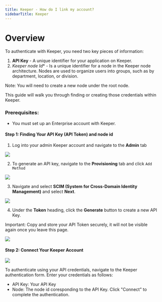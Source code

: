 ```yaml
---
title: Keeper - How do I link my account?
sidebarTitle: Keeper
---
```



# Overview

To authenticate with Keeper, you need two key pieces of information:
1. **API Key** - A unique identifier for your application on Keeper.
2. *Keeper node Id** - Is a unique identifier for a node in the Keeper node architecture. Nodes are used to organize users into groups, such as by department, location, or division.

Note: You will need to create a new node under the root node.

This guide will walk you through finding or creating those credentials within Keeper.


### Prerequisites:

- You must set up an Enterprise account with Keeper.


#### Step 1: Finding Your API Key (API Token) and node id
1. Log into your admin Keeper account and navigate to the **Admin** tab

<img src="/integrations/all/keeper/nango_admin_dashboard.png" />



2. To generate an API key, navigate to the **Provisioning** tab and click `Add Method`

<img src="/integrations/all/keeper/nango_add_method.png" />


3. Navigate and select **SCIM (System for Cross-Domain Identity Management)** and select **Next**.

<img src="/integrations/all/keeper/nango_scim.png" />


4. Under the **Token** heading, click the **Generate** button to create a new API Key.

Important: Copy and store your API Token securely, it will not be visible again once you leave this page.

<img src="/integrations/all/keeper/nango_generate_key.png" />


#### Step 2: Connect Your Keeper Account

<img src="/integrations/all/keeper/nango_connet_ui.png" />

To authenticate using your API credentials, navigate to the Keeper authentication form.
Enter your credentials as follows:
- API Key: Your API Key
- Node: The node id coresponding to the API Key. 
Click "Connect" to complete the authentication.

